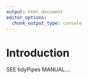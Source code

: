 ```yaml
---
output: html_document
editor_options: 
  chunk_output_type: console
---
```


# Introduction {#intro}

SEE tidyPipes MANUAL....